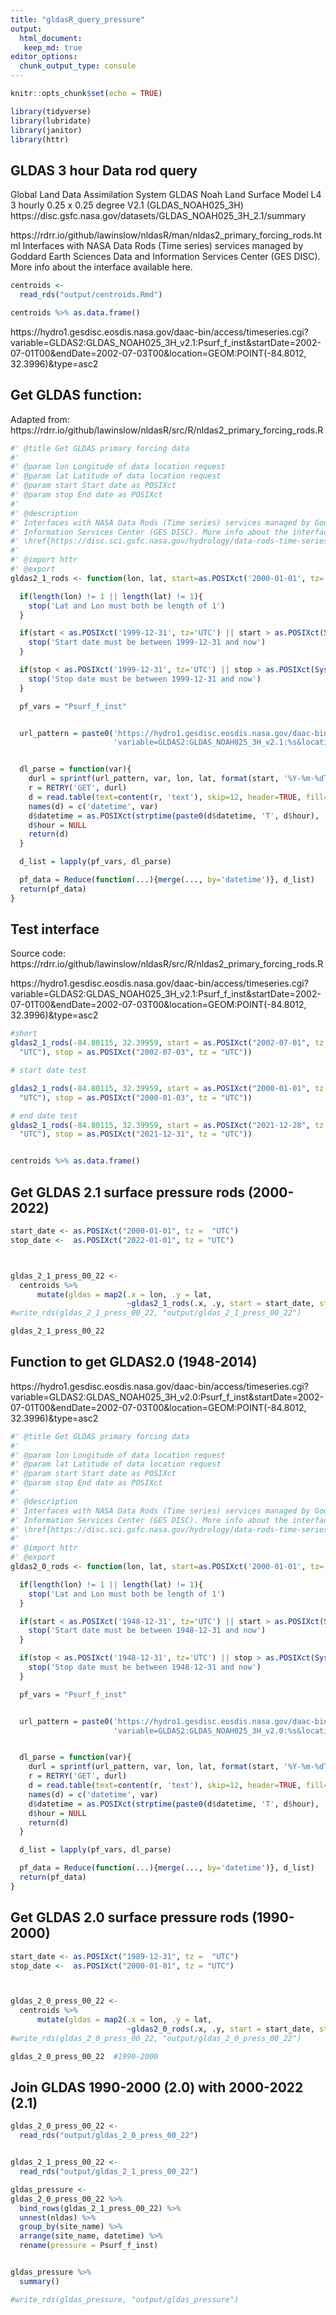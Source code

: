 ```yaml
---
title: "gldasR_query_pressure"
output: 
  html_document:
   keep_md: true
editor_options: 
  chunk_output_type: console
---
```


```r
knitr::opts_chunk$set(echo = TRUE)

library(tidyverse)
library(lubridate)
library(janitor)
library(httr)

```

## GLDAS 3 hour Data rod query

Global Land Data Assimilation System
GLDAS Noah Land Surface Model L4 3 hourly 0.25 x 0.25 degree V2.1 (GLDAS_NOAH025_3H)
https://disc.gsfc.nasa.gov/datasets/GLDAS_NOAH025_3H_2.1/summary  



https://rdrr.io/github/lawinslow/nldasR/man/nldas2_primary_forcing_rods.html 
Interfaces with NASA Data Rods (Time series) services managed by Goddard Earth Sciences Data and Information Services Center (GES DISC). More info about the interface available here.


```r

centroids <-
  read_rds("output/centroids.Rmd")

centroids %>% as.data.frame()

```

  https://hydro1.gesdisc.eosdis.nasa.gov/daac-bin/access/timeseries.cgi?variable=GLDAS2:GLDAS_NOAH025_3H_v2.1:Psurf_f_inst&startDate=2002-07-01T00&endDate=2002-07-03T00&location=GEOM:POINT(-84.8012, 32.3996)&type=asc2

## Get GLDAS function:
Adapted from: https://rdrr.io/github/lawinslow/nldasR/src/R/nldas2_primary_forcing_rods.R

```r

#' @title Get GLDAS primary forcing data
#'
#' @param lon Longitude of data location request
#' @param lat Latitude of data location request
#' @param start Start date as POSIXct
#' @param stop End date as POSIXct
#'
#' @description
#' Interfaces with NASA Data Rods (Time series) services managed by Goddard Earth Sciences Data and
#' Information Services Center (GES DISC). More info about the interface available
#' \href{https://disc.sci.gsfc.nasa.gov/hydrology/data-rods-time-series-data}{here}.
#'
#' @import httr
#' @export
gldas2_1_rods <- function(lon, lat, start=as.POSIXct('2000-01-01', tz='UTC'), stop=as.POSIXct('2017-01-01', tz='UTC')){

  if(length(lon) != 1 || length(lat) != 1){
    stop('Lat and Lon must both be length of 1')
  }

  if(start < as.POSIXct('1999-12-31', tz='UTC') || start > as.POSIXct(Sys.Date())){
    stop('Start date must be between 1999-12-31 and now')
  }

  if(stop < as.POSIXct('1999-12-31', tz='UTC') || stop > as.POSIXct(Sys.Date())){
    stop('Stop date must be between 1999-12-31 and now')
  }

  pf_vars = "Psurf_f_inst"


  url_pattern = paste0('https://hydro1.gesdisc.eosdis.nasa.gov/daac-bin/access/timeseries.cgi?',
                       'variable=GLDAS2:GLDAS_NOAH025_3H_v2.1:%s&location=GEOM:POINT(%g,%%20%g)&startDate=%s&endDate=%s&type=asc2')


  dl_parse = function(var){
    durl = sprintf(url_pattern, var, lon, lat, format(start, '%Y-%m-%dT%H'), format(stop, '%Y-%m-%dT%H'))
    r = RETRY('GET', durl)
    d = read.table(text=content(r, 'text'), skip=12, header=TRUE, fill=TRUE)
    names(d) = c('datetime', var)
    d$datetime = as.POSIXct(strptime(paste0(d$datetime, 'T', d$hour), '%Y-%m-%dT%H', tz='UTC'))
    d$hour = NULL
    return(d)
  }

  d_list = lapply(pf_vars, dl_parse)

  pf_data = Reduce(function(...){merge(..., by='datetime')}, d_list)
  return(pf_data)
}
```




## Test interface
Source code: https://rdrr.io/github/lawinslow/nldasR/src/R/nldas2_primary_forcing_rods.R



https://hydro1.gesdisc.eosdis.nasa.gov/daac-bin/access/timeseries.cgi?variable=GLDAS2:GLDAS_NOAH025_3H_v2.1:Psurf_f_inst&startDate=2002-07-01T00&endDate=2002-07-03T00&location=GEOM:POINT(-84.8012, 32.3996)&type=asc2



```r
#short
gldas2_1_rods(-84.80115, 32.39959, start = as.POSIXct("2002-07-01", tz =
  "UTC"), stop = as.POSIXct("2002-07-03", tz = "UTC"))

# start date test

gldas2_1_rods(-84.80115, 32.39959, start = as.POSIXct("2000-01-01", tz =
  "UTC"), stop = as.POSIXct("2000-01-03", tz = "UTC"))

# end date test
gldas2_1_rods(-84.80115, 32.39959, start = as.POSIXct("2021-12-28", tz =
  "UTC"), stop = as.POSIXct("2021-12-31", tz = "UTC"))


centroids %>% as.data.frame()

```


## Get GLDAS 2.1 surface pressure rods (2000-2022)

```r

start_date <- as.POSIXct("2000-01-01", tz =  "UTC")
stop_date <-  as.POSIXct("2022-01-01", tz = "UTC")



gldas_2_1_press_00_22 <-
  centroids %>%
      mutate(gldas = map2(.x = lon, .y = lat, 
                          ~gldas2_1_rods(.x, .y, start = start_date, stop = stop_date)))
#write_rds(gldas_2_1_press_00_22, "output/gldas_2_1_press_00_22")

gldas_2_1_press_00_22

```


## Function to get GLDAS2.0 (1948-2014)

https://hydro1.gesdisc.eosdis.nasa.gov/daac-bin/access/timeseries.cgi?variable=GLDAS2:GLDAS_NOAH025_3H_v2.0:Psurf_f_inst&startDate=2002-07-01T00&endDate=2002-07-03T00&location=GEOM:POINT(-84.8012, 32.3996)&type=asc2


```r

#' @title Get GLDAS primary forcing data
#'
#' @param lon Longitude of data location request
#' @param lat Latitude of data location request
#' @param start Start date as POSIXct
#' @param stop End date as POSIXct
#'
#' @description
#' Interfaces with NASA Data Rods (Time series) services managed by Goddard Earth Sciences Data and
#' Information Services Center (GES DISC). More info about the interface available
#' \href{https://disc.sci.gsfc.nasa.gov/hydrology/data-rods-time-series-data}{here}.
#'
#' @import httr
#' @export
gldas2_0_rods <- function(lon, lat, start=as.POSIXct('2000-01-01', tz='UTC'), stop=as.POSIXct('2017-01-01', tz='UTC')){

  if(length(lon) != 1 || length(lat) != 1){
    stop('Lat and Lon must both be length of 1')
  }

  if(start < as.POSIXct('1948-12-31', tz='UTC') || start > as.POSIXct(Sys.Date())){
    stop('Start date must be between 1948-12-31 and now')
  }

  if(stop < as.POSIXct('1948-12-31', tz='UTC') || stop > as.POSIXct(Sys.Date())){
    stop('Stop date must be between 1948-12-31 and now')
  }

  pf_vars = "Psurf_f_inst"


  url_pattern = paste0('https://hydro1.gesdisc.eosdis.nasa.gov/daac-bin/access/timeseries.cgi?',
                       'variable=GLDAS2:GLDAS_NOAH025_3H_v2.0:%s&location=GEOM:POINT(%g,%%20%g)&startDate=%s&endDate=%s&type=asc2')


  dl_parse = function(var){
    durl = sprintf(url_pattern, var, lon, lat, format(start, '%Y-%m-%dT%H'), format(stop, '%Y-%m-%dT%H'))
    r = RETRY('GET', durl)
    d = read.table(text=content(r, 'text'), skip=12, header=TRUE, fill=TRUE)
    names(d) = c('datetime', var)
    d$datetime = as.POSIXct(strptime(paste0(d$datetime, 'T', d$hour), '%Y-%m-%dT%H', tz='UTC'))
    d$hour = NULL
    return(d)
  }

  d_list = lapply(pf_vars, dl_parse)

  pf_data = Reduce(function(...){merge(..., by='datetime')}, d_list)
  return(pf_data)
}
```



## Get GLDAS 2.0 surface pressure rods (1990-2000)

```r

start_date <- as.POSIXct("1989-12-31", tz =  "UTC")
stop_date <-  as.POSIXct("2000-01-01", tz = "UTC")



gldas_2_0_press_00_22 <-
  centroids %>%
      mutate(gldas = map2(.x = lon, .y = lat, 
                          ~gldas2_0_rods(.x, .y, start = start_date, stop = stop_date)))
#write_rds(gldas_2_0_press_00_22, "output/gldas_2_0_press_00_22")

gldas_2_0_press_00_22  #1990-2000

```


## Join GLDAS 1990-2000 (2.0) with 2000-2022 (2.1)
```r

gldas_2_0_press_00_22 <-
  read_rds("output/gldas_2_0_press_00_22")


gldas_2_1_press_00_22 <-
  read_rds("output/gldas_2_1_press_00_22")

gldas_pressure <-
gldas_2_0_press_00_22 %>% 
  bind_rows(gldas_2_1_press_00_22) %>% 
  unnest(nldas) %>% 
  group_by(site_name) %>% 
  arrange(site_name, datetime) %>% 
  rename(pressure = Psurf_f_inst)


gldas_pressure %>% 
  summary()

#write_rds(gldas_pressure, "output/gldas_pressure")
```


